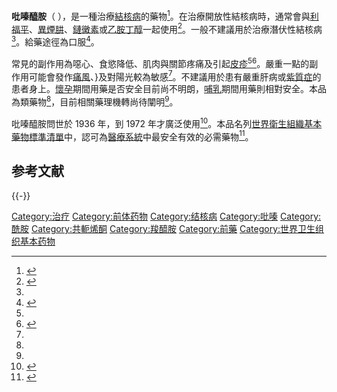 {{noteTA|G1 = ME}} {{Medical}} 
{{Infobox Drug
|verifiedrevid = 300978263
|IUPAC_name = pyrazine-2-carboxamide
| image=Pyrazinamide.svg
| width=120
| bioavailability = >90%
| IUPHAR_ligand = 7287
| CAS_number_Ref = {{cascite|correct|??}}
| CAS_number = 98-96-4
| ATC_prefix = J04
| ATC_suffix = AK01
| PubChem = 1046
| DrugBank_Ref = {{drugbankcite|correct|drugbank}}
| DrugBank = DB00339
| ChemSpiderID_Ref = {{chemspidercite|correct|chemspider}}
| ChemSpiderID = 1017
| UNII_Ref = {{fdacite|correct|FDA}}
| UNII = 2KNI5N06TI
| KEGG_Ref = {{keggcite|correct|kegg}}
| KEGG = D00144
| ChEBI_Ref = {{ebicite|correct|EBI}}
| ChEBI = 45285
| ChEMBL_Ref = {{ebicite|correct|EBI}}
| ChEMBL = 614
| NIAID_ChemDB = 007697
| C = 5 | H = 5 | N = 3 | O = 1
| molecular_weight = 123.113 g/mol
| metabolism = [[肝脏|肝脏]]
| elimination_half-life= 9 到 10 小时 
| excretion = [[肾|肾]]
| pregnancy_category = C
| legal_status = ?
| routes_of_administration= 口服
}}

<!-- Definition and medical uses -->
'''吡嗪醯胺'''（ {{lang-en|Pyrazinamide}}），是一種治療[[結核病|結核病]]的藥物<ref name=AHFS2016>{{cite web|title=Pyrazinamide|url=https://www.drugs.com/monograph/pyrazinamide.html|publisher=The American Society of Health-System Pharmacists|access-date=8 December 2016|url-status=no|archive-url=https://web.archive.org/web/20161220231056/https://www.drugs.com/monograph/pyrazinamide.html|archive-date=2016-12-20}}</ref>。在治療開放性結核病時，通常會與[[利福平|利福平]]、[[異煙肼|異煙肼]]、[[鏈黴素|鏈黴素]]或[[乙胺丁醇|乙胺丁醇]]一起使用<ref name=WHO2008>{{cite book | title = WHO Model Formulary | year = 2009 | isbn = 978-9241547659 | vauthors = ((World Health Organization)) | veditors = Stuart MC, Kouimtzi M, Hill SR | hdl = 10665/44053 | author-link = World Health Organization | publisher = World Health Organization | hdl-access=free |pages=136, 140, 594, 608 }}</ref>。一般不建議用於治療潛伏性結核病<ref name=AHFS2016/>。給藥途徑為口服<ref name=Ric2015>{{cite book|last1=Hamilton|first1=Richart | name-list-style = vanc |title=Tarascon Pocket Pharmacopoeia 2015 Deluxe Lab-Coat Edition|date=2015|publisher=Jones & Bartlett Learning|isbn=9781284057560|page=415}}</ref>。

<!-- Side effects and mechanism -->
常見的副作用為噁心、食慾降低、肌肉與關節疼痛及引起[[疹|皮疹]]<ref name=AHFS2016/><ref name=":2">{{Cite book|title=Medical-surgical nursing : assessment and management of clinical problems|last1=Lewis|first1=Sharon Mantik|last2=Dirksen|first2=Shannon Ruff|last3=Heitkemper|first3=Margaret M.|last4=Bucher|first4=Linda|last5=Harding|first5=Mariann|date=5 December 2013|isbn=978-0-323-10089-2|edition=9th|location=St. Louis, MO|oclc=228373703}}</ref>。嚴重一點的副作用可能會發作[[痛風|痛風]]、{{le|肝中毒|liver toxicity}}}及對陽光較為敏感<ref name=AHFS2016/>。不建議用於患有嚴重肝病或[[紫質症|紫質症]]的患者身上。[[妊娠|懷孕]]期間用藥是否安全目前尚不明朗，[[母乳哺育|哺乳]]期間用藥則相對安全。本品為{{le|抗分枝桿菌|antimycobacterial}}類藥物<ref name=AHFS2016/>，目前相關藥理機轉尚待闡明<ref name=AHFS2016/>。

<!-- History and culture -->
吡嗪醯胺問世於 1936 年，到 1972 年才廣泛使用<ref>{{cite book|last1=Donald|first1=P. R.|last2=van Helden|first2=P. D.|title=Antituberculosis Chemotherapy|date=2011|publisher=Karger Medical and Scientific Publishers|isbn=978-3805596282|page=8|url=https://books.google.com/books?id=aZc7AQAAQBAJ&pg=PA8|language=en|url-status=no|archive-url=https://web.archive.org/web/20210429110301/https://books.google.com/books?id=aZc7AQAAQBAJ&pg=PA8|archive-date=2021-04-29|access-date=2021-06-14}}</ref>。本品名列[[世界衛生組織基本藥物標準清單|世界衛生組織基本藥物標準清單]]中，認可為[[醫療系統|醫療系統]]中最安全有效的必需藥物<ref name="WHO21st">{{cite book | vauthors = ((World Health Organization)) | title = World Health Organization model list of essential medicines: 21st list | year = 2019 | hdl = 10665/325771 | author-link = World Health Organization | publisher = World Health Organization | location = Geneva | id = WHO/MVP/EMP/IAU/2019.06. License: CC BY-NC-SA 3.0 IGO | hdl-access=free }}</ref>。

<!--'''吡嗪酰胺'''（Pyrazinamide）是一种治疗[[结核病|结核病]]的药物，有抗菌杀菌的功效，在[[pH|pH]]值较低（5～5.5）的条件下，抗菌活性最强。其主要的副作用是可能引起血液中[[尿酸|尿酸]]增高，从而引发关节痛。-->

==参考文献==
{{reflist}}
{{-}}
{{国家基本药物目录/抗微生物药}}

[[Category:治疗|Category:治疗]]
[[Category:前体药物|Category:前体药物]]
[[Category:结核病|Category:结核病]]
[[Category:吡嗪|Category:吡嗪]]
[[Category:酰胺|Category:酰胺]]
[[Category:共軛烯酮|Category:共軛烯酮]]
[[Category:羧醯胺|Category:羧醯胺]]
[[Category:前藥|Category:前藥]]
[[Category:世界卫生组织基本药物|Category:世界卫生组织基本药物]]